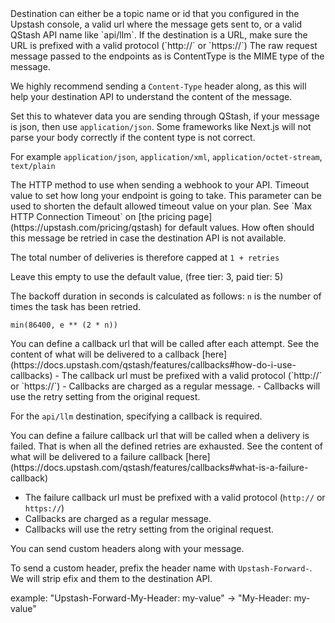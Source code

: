 
<ParamField path="destination" type="string" required>
  Destination can either be a topic name or id that you configured in the
  Upstash console, a valid url where the message gets sent to, or a valid
  QStash API name like `api/llm`. If the destination is a URL, make sure
  the URL is prefixed with a valid protocol (`http://` or `https://`)
</ParamField>

<ParamField body="body" type="string">
  The raw request message passed to the endpoints as is
</ParamField>

<ParamField header="Content-Type" type="string" >
ContentType is the MIME type of the message.

We highly recommend sending a `Content-Type` header along, as this will help
your destination API to understand the content of the message.

Set this to whatever data you are sending through QStash, if your message is json, then use `application/json`.
Some frameworks like Next.js will not parse your body correctly if the content type is not correct.

For example `application/json`, `application/xml`, `application/octet-stream`,
`text/plain`
</ParamField>

<ParamField header="Upstash-Method" type="string" default="POST" >
	The HTTP method to use when sending a webhook to your API.
</ParamField>

<ParamField header="Upstash-Timeout" type="string" >
  Timeout value to set how long your endpoint is going to take. 
  This parameter can be used to shorten the default allowed timeout value on your plan. 
  See `Max HTTP Connection Timeout` on [the pricing page](https://upstash.com/pricing/qstash) for default values.
</ParamField>


<ParamField header="Upstash-Retries" type="int" default={3} >
 How often should this message be retried in case the destination API is not available.

The total number of deliveries is therefore capped at `1 + retries`

Leave this empty to use the default value, (free tier: 3, paid tier: 5)

The backoff duration in seconds is calculated as follows: `n` is the number of
times the task has been retried.

`min(86400, e ** (2 * n))`
</ParamField>

<ParamField header="Upstash-Callback" type="string" >
You can define a callback url that will be called after each attempt. 
See the content of what will be delivered to a callback [here](https://docs.upstash.com/qstash/features/callbacks#how-do-i-use-callbacks) 
- The callback url must be prefixed with a valid protocol (`http://` or `https://`)
- Callbacks are charged as a regular message.
- Callbacks will use the retry setting from the original request.

For the `api/llm` destination, specifying a callback is required.
</ParamField>

<ParamField header="Upstash-Failure-Callback" type="string" >
You can define a failure callback url that will be called when a delivery is failed. 
That is when all the defined retries are exhausted.
See the content of what will be delivered to a failure callback [here](https://docs.upstash.com/qstash/features/callbacks#what-is-a-failure-callback) 

- The failure callback url must be prefixed with a valid protocol (`http://` or `https://`)
- Callbacks are charged as a regular message.
- Callbacks will use the retry setting from the original request.
</ParamField>

<ParamField header="Upstash-Forward-*" type="string" >
 You can send custom headers along with your message.

To send a custom header, prefix the header name with `Upstash-Forward-`. We will
strip efix and them to the destination API.

example: "Upstash-Forward-My-Header: my-value" -> "My-Header: my-value"
</ParamField>